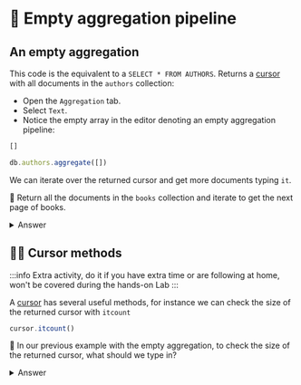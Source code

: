 
# 👐 Empty aggregation pipeline

## An empty aggregation

This code is the equivalent to a `SELECT * FROM AUTHORS`. Returns a [cursor](https://www.mongodb.com/docs/manual/reference/method/js-cursor/) with all documents in the `authors` collection:

<Tabs groupId="aggregations">

 <TabItem value="atlas" label="Atlas UI">

<Screenshot src="/img/30-simple-queries/atlas-aggregation.png" url="http://cloud.mongodb.com/" alt="Atlas UI showing an empty aggregation pipeline" />

- Open the `Aggregation` tab.
- Select `Text`.
- Notice the empty array in the editor denoting an empty aggregation pipeline:

```js
[]
```
 
  </TabItem>

  <TabItem value="mongodb-shell" label="MongoDB Shell">

```js
db.authors.aggregate([])
```

We can iterate over the returned cursor and get more documents typing `it`. 

👐 Return all the documents in the `books` collection and iterate to get the next page of books.

<details>
<summary>Answer</summary>
<div>

```js
db.books.aggregate([])
it
```
</div>
</details>

## 🦸‍♂️ Cursor methods

:::info
Extra activity, do it if you have extra time or are following at home, won't be covered during the hands-on Lab
:::

A [cursor](https://www.mongodb.com/docs/manual/reference/method/js-cursor/) has several useful methods, for instance we can check the size of the returned cursor with `itcount`

```js
cursor.itcount()
```

👐 In our previous example with the empty aggregation, to check the size of the returned cursor, what should we type in?

<details>
<summary>Answer</summary>
<div>

```js
// as db.books.aggregate([]) returns a cursor we can just call itcount() on it
db.books.aggregate([]).itcount()
```
</div>
</details>

  </TabItem>
 
</Tabs>
